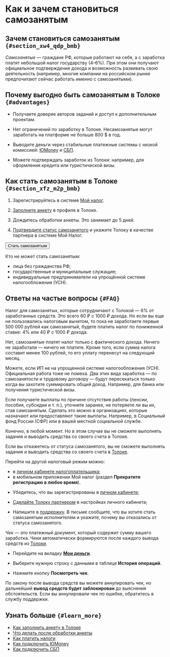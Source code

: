 # Как и зачем становиться самозанятым

## Зачем становиться самозанятым `{#section_xw4_qdp_bmb}`

_Самозанятые_ — граждане РФ, которые работают на себя, а с заработка платят небольшой налог государству (4–6%). При этом они получают официальное подтверждение дохода и возможность развивать свою деятельность (например, многие компании на российском рынке предпочитают сейчас работать именно с самозанятыми).

## Почему выгодно быть самозанятым в Толоке `{#advantages}`

- Получаете доверие авторов заданий и доступ к дополнительным проектам.

- Нет ограничений по заработку в Толоке. Несамозанятые могут заработать на платформе не больше 800 $ в год.

- Выводите деньги через стабильные платежные системы с низкой комиссией: [ЮMoney](../../pay/yoomoney) и [СБП](../../pay/sbp).

- Можете подтверждать заработок из Толоки: например, для оформления кредита или туристической визы.

## Как стать самозанятым в Толоке `{#section_xfz_m2p_bmb}`

1. Зарегистрируйтесь в системе [Мой налог](https://npd.nalog.ru/app/).

1. [Заполните анкету](../send-request) в профиле в Толоке.

1. Дождитесь обработки анкеты. Это занимает до 5 дней.

1. [Подтвердите статус самозанятого](../accept-status) и укажите Толоку в качестве партнера в системе Мой Налог.

<Button themeColor="light" view="default" size="l" type="link" url="https://we.toloka.ai/profile">Стать самозанятым</Button>

<p></p>

<Note mode="restriction" title="Внимание">

Кто не может стать самозанятым:

- лица без гражданства РФ;
- государственные и муниципальные служащие;
- индивидуальные предприниматели на упрощённой системе налогообложения (УСН).

</Note>

## Ответы на частые вопросы `{#FAQ}`

<Cut title="Какой налог я буду платить?">

Налог для самозанятых, которые сотрудничают с Толокой — 6% от заработанных средств. Это всего 60 ₽ с 1000 ₽ дохода. Но если вы еще не пользовались налоговым вычетом, то пока не заработаете первые 500 000 рублей как самозанятый, будете платить налог по пониженной ставке: 4% или 40 ₽ с 1000 ₽ дохода.

</Cut>

<Cut title="Нужно платить налог каждый месяц, даже если ничего не заработал?">

Нет, самозанятые платят налог только с фактического дохода. Ничего не заработали — ничего не платите. Кроме того, если сумма налога составит менее 100 рублей, то его уплату перенесут на следующий месяц.

</Cut>

<Cut title="Если у меня ИП или основная работа, я могу стать самозанятым?">

Можете, если ИП не на упрощенной системе налогообложения (УСН). Официальная работа тоже не помеха. Два этих вида заработка — по самозанятости и трудовому договору — будут пересекаться только когда вы захотите суммировать общий доход. Например, для банка или получения туристической визы.

</Cut>

<Cut title="А если я получаю пособие, его не отменят?">

Если получаете выплаты по причине отсутствия работы (пенсии, пособия, субсидии и т. п.), уточните заранее, не потеряете ли вы их, став самозанятым. Сделать это можно в организациях, которые назначают или предоставляют такие выплаты. Например, в Социальный фонд России (СФР) или в вашей местной социальной службе.

</Cut>

<Cut title="Я могу отказаться от статуса самозанятого?">

Конечно, в любой момент. Но в этом случае вы не сможете выполнять задания и выводить средства со своего счета в Толоке.

</Cut>

<Cut title="Отказаться от статуса самозанятого">

<Note mode="restriction" title="Внимание">

Если вы откажетесь от статуса самозанятого, вы не сможете выполнять задания и выводить средства со своего счета в [Толоке](https://toloka.ai/tolokers/ru/).

</Note>

Перейти на другой налоговый режим можно:

- в [личном кабинете налогоплательщика](https://lknpd.nalog.ru/auth/login);
- в мобильном приложении Мой налог (раздел **Прекратите регистрацию в любое время**).

</Cut>

<Cut title="Вернуть статус самозанятого">

  * Убедитесь, что вы зарегистрированы в [личном кабинете](https://lknpd.nalog.ru/auth/login);

  * [Сделайте Толоку партнером](../accept-status#section_f3t_j4p_bmb) в настройках личного кабинета;

  * Напишите в [поддержку](../../troubleshooting/support?form-source=self-employed-about). В письме сообщите, что вы хотите стать самозанятым исполнителем и укажите, почему вы отказались от статуса самозанятого.

</Cut>

<Cut title="Чеки: посмотреть, аннулировать или восстановить">

_Чек_ — это платежный документ, который содержит сумму вашего заработка. Чеки автоматически формируются после каждого вывода средств из [Толоки](https://toloka.ai/tolokers/ru/).

  * Перейдите на вкладку [**Мои деньги**](https://we.toloka.ai/profile/money).

  * Выберите нужную строку с данными в таблице **История операций**.

  * Нажмите кнопку **Посмотреть чек**.

<Note mode="restriction" title="Внимание">

По закону после вывода средств вы можете аннулировать чек, но дальнейший **вывод средств будет заблокирован** до выяснения обстоятельств. Если вы аннулировали чек по ошибке, обратитесь в службу поддержки.

</Note>

</Cut>

## Узнать больше `{#learn_more}`

- [Как заполнить анкету в Толоке](../send-request)
- [Что делать после обработки анкеты](../accept-status)
- [Как платить налоги](../pay-taxes)
- [Как подключить ЮMonеy](../../pay/yoomoney)
- [Как подключить СБП](../../pay/sbp)